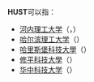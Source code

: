 '''HUST'''可以指：
* [[河内理工大学|河内理工大学]]（{{lang-en|'''H'''anoi '''U'''niversity of '''S'''cience and '''T'''echnology}}，{{lang-vi|Trường Đại học Bách khoa Hà Nội}}）
* [[哈尔滨理工大学|哈尔滨理工大学]]（{{lang-en|'''H'''arbin '''U'''niversity of '''S'''cience and '''T'''echnology}}）
* [[哈里斯堡科技大學|哈里斯堡科技大學]]（{{lang-en|'''H'''arrisburg '''U'''niversity of '''S'''cience and '''T'''echnology}}）
* [[修平科技大學|修平科技大學]]（{{lang-en|'''H'''siuping '''U'''niversity of '''S'''cience and '''T'''echnology}}）
* [[华中科技大学|华中科技大学]]（{{lang-en|'''H'''uazhong '''U'''niversity of '''S'''cience and '''T'''echnology}}）
{{disambig}}